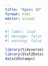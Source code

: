 ```yaml
---
title: "Appex 10"
format: html
editor: visual
---
```


```r
#| label: load
#| message: false
#| warning: false

library(tidyverse)
library(Stat2Data)
data(USstamps)

```
